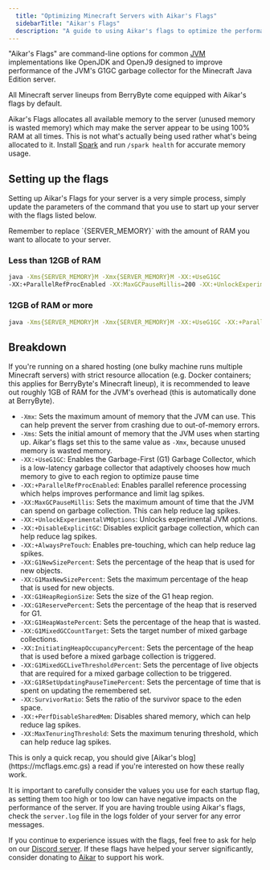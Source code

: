 ```yaml
---
  title: "Optimizing Minecraft Servers with Aikar's Flags"
  sidebarTitle: "Aikar's Flags"
  description: "A guide to using Aikar's flags to optimize the performance of your Minecraft server."
---
```


"Aikar's Flags" are command-line options for common
[JVM](https://en.wikipedia.org/wiki/Java_virtual_machine) implementations like
OpenJDK and OpenJ9 designed to improve performance of the JVM's G1GC garbage
collector for the Minecraft Java Edition server.

All Minecraft server lineups from BerryByte come equipped with Aikar's flags by
default.

<Warning>Aikar's Flags allocates all available memory to the server (unused memory is wasted memory) which may make the server appear to be using 100% RAM at all times. This is not what's actually being used rather what's being allocated to it. Install [Spark](https://spark.lucko.me/download) and run `/spark health` for accurate memory usage.</Warning>

## Setting up the flags

Setting up Aikar's Flags for your server is a very simple process, simply update
the parameters of the command that you use to start up your server with the
flags listed below.

<Info>
  Remember to replace `{SERVER_MEMORY}` with the amount of RAM you want to
  allocate to your server.
</Info>

### Less than 12GB of RAM

```bash JVM Flags
java -Xms{SERVER_MEMORY}M -Xmx{SERVER_MEMORY}M -XX:+UseG1GC
-XX:+ParallelRefProcEnabled -XX:MaxGCPauseMillis=200 -XX:+UnlockExperimentalVMOptions -XX:+DisableExplicitGC -XX:+AlwaysPreTouch -XX:G1NewSizePercent=30 -XX:G1MaxNewSizePercent=40 -XX:G1HeapRegionSize=8M -XX:G1ReservePercent=20 -XX:G1HeapWastePercent=5 -XX:G1MixedGCCountTarget=4 -XX:InitiatingHeapOccupancyPercent=15 -XX:G1MixedGCLiveThresholdPercent=90 -XX:G1RSetUpdatingPauseTimePercent=5 -XX:SurvivorRatio=32 -XX:+PerfDisableSharedMem -XX:MaxTenuringThreshold=1 -Dusing.aikars.flags=https://mcflags.emc.gs -Daikars.new.flags=true -jar paper.jar --nogui
```

### 12GB of RAM or more

```bash JVM Flags
java -Xms{SERVER_MEMORY}M -Xmx{SERVER_MEMORY}M -XX:+UseG1GC -XX:+ParallelRefProcEnabled -XX:MaxGCPauseMillis=200 -XX:+UnlockExperimentalVMOptions -XX:+DisableExplicitGC -XX:+AlwaysPreTouch -XX:G1NewSizePercent=40 -XX:G1MaxNewSizePercent=50 -XX:G1HeapRegionSize=16M -XX:G1ReservePercent=15 -XX:G1HeapWastePercent=5 -XX:G1MixedGCCountTarget=4 -XX:InitiatingHeapOccupancyPercent=20 -XX:G1MixedGCLiveThresholdPercent=90 -XX:G1RSetUpdatingPauseTimePercent=5 -XX:SurvivorRatio=32 -XX:+PerfDisableSharedMem -XX:MaxTenuringThreshold=1 -Dusing.aikars.flags=https://mcflags.emc.gs -Daikars.new.flags=true -jar paper.jar --nogui
```

## Breakdown

<Warning>
  If you're running on a shared hosting (one bulky machine runs multiple
  Minecraft servers) with strict resource allocation (e.g. Docker containers;
  this applies for BerryByte's Minecraft lineup), it is recommended to leave out
  roughly 1GB of RAM for the JVM's overhead (this is automatically done at
  BerryByte).
</Warning>

- `-Xmx`: Sets the maximum amount of memory that the JVM can use. This can help
  prevent the server from crashing due to out-of-memory errors.
- `-Xms`: Sets the initial amount of memory that the JVM uses when starting up.
  Aikar's flags set this to the same value as `-Xmx`, because unused memory is
  wasted memory.
- `-XX:+UseG1GC`: Enables the Garbage-First (G1) Garbage Collector, which is a
  low-latency garbage collector that adaptively chooses how much memory to give
  to each region to optimize pause time
- `-XX:+ParallelRefProcEnabled`: Enables parallel reference processing which
  helps improves performance and limit lag spikes.
- `-XX:MaxGCPauseMillis`: Sets the maximum amount of time that the JVM can spend
  on garbage collection. This can help reduce lag spikes.
- `-XX:+UnlockExperimentalVMOptions`: Unlocks experimental JVM options.
- `-XX:+DisableExplicitGC`: Disables explicit garbage collection, which can help
  reduce lag spikes.
- `-XX:+AlwaysPreTouch`: Enables pre-touching, which can help reduce lag spikes.
- `-XX:G1NewSizePercent`: Sets the percentage of the heap that is used for new
  objects.
- `-XX:G1MaxNewSizePercent`: Sets the maximum percentage of the heap that is
  used for new objects.
- `-XX:G1HeapRegionSize`: Sets the size of the G1 heap region.
- `-XX:G1ReservePercent`: Sets the percentage of the heap that is reserved for
  G1.
- `-XX:G1HeapWastePercent`: Sets the percentage of the heap that is wasted.
- `-XX:G1MixedGCCountTarget`: Sets the target number of mixed garbage
  collections.
- `-XX:InitiatingHeapOccupancyPercent`: Sets the percentage of the heap that is
  used before a mixed garbage collection is triggered.
- `-XX:G1MixedGCLiveThresholdPercent`: Sets the percentage of live objects that
  are required for a mixed garbage collection to be triggered.
- `-XX:G1RSetUpdatingPauseTimePercent`: Sets the percentage of time that is
  spent on updating the remembered set.
- `-XX:SurvivorRatio`: Sets the ratio of the survivor space to the eden space.
- `-XX:+PerfDisableSharedMem`: Disables shared memory, which can help reduce lag
  spikes.
- `-XX:MaxTenuringThreshold`: Sets the maximum tenuring threshold, which can
  help reduce lag spikes.

<Info>
  This is only a quick recap, you should give [Aikar's
  blog](https://mcflags.emc.gs) a read if you're interested on how these really
  work.
</Info>

It is important to carefully consider the values you use for each startup flag,
as setting them too high or too low can have negative impacts on the performance
of the server. If you are having trouble using Aikar's flags, check the
`server.log` file in the logs folder of your server for any error messages.

If you continue to experience issues with the flags, feel free to ask for help
on our [Discord server](https://berrybyte.net/discord). If these flags have
helped your server significantly, consider donating to
[Aikar](https://donate.emc.gs/MC%20Flags) to support his work.
